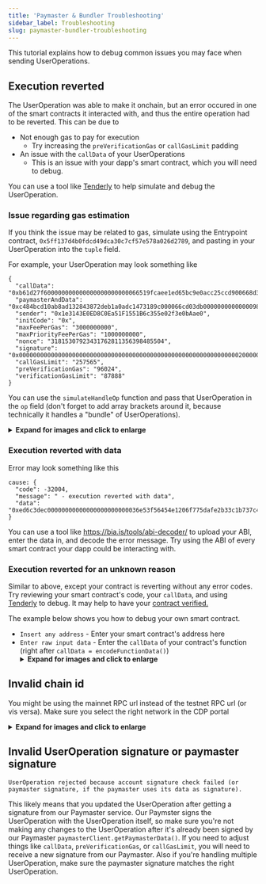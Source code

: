 ```yaml
---
title: 'Paymaster & Bundler Troubleshooting'
sidebar_label: Troubleshooting
slug: paymaster-bundler-troubleshooting
---
```







This tutorial explains how to debug common issues you may face when sending UserOperations.

## Execution reverted

The UserOperation was able to make it onchain, but an error occured in one of the smart contracts it interacted with, and thus the entire operation had to be reverted. This can be due to

- Not enough gas to pay for execution
  - Try increasing the `preVerificationGas` or `callGasLimit` padding
- An issue with the `callData` of your UserOperations
  - This is an issue with your dapp's smart contract, which you will need to debug.

You can use a tool like [Tenderly](https://dashboard.tenderly.co/) to help simulate and debug the UserOperation.

### Issue regarding gas estimation

If you think the issue may be related to gas, simulate using the Entrypoint contract, `0x5ff137d4b0fdcd49dca30c7cf57e578a026d2789`, and pasting in your UserOperation into the `tuple` field.

For example, your UserOperation may look something like

```
{
  "callData": "0xb61d27f600000000000000000000000066519fcaee1ed65bc9e0acc25ccd900668d3ed490000000000000000000000000000000000000000000000000000000000000000000000000000000000000000000000000000000000000000000000000000006000000000000000000000000000000000000000000000000000000000000000443f84ac0e0000000000000000000000001e3143e0ed8c0ea51f1551b6c355e02f3e0baae0000000000000000000000000000000000000000000000000000000000000006400000000000000000000000000000000000000000000000000000000",
  "paymasterAndData": "0xc484bcd10ab8ad132843872deb1a0adc1473189c000066cd03db0000000000000098973f00000a968163f0a57b400000018633de6cf5e53752c5eac49e8f8ffb4ecd16b2afe7b4074086d6693536a9ab1f117bae0b427f83f94246c34d25add97b05e8a73859c2dceef6ee730ab2842bf31b",
  "sender": "0x1e3143E0ED8C0Ea51F1551B6c355e02f3e0bAae0",
  "initCode": "0x",
  "maxFeePerGas": "3000000000",
  "maxPriorityFeePerGas": "1000000000",
  "nonce": "31815307923431762811356398485504",
  "signature": "0x0000000000000000000000000000000000000000000000000000000000000020000000000000000000000000000000000000000000000000000000000000000000000000000000000000000000000000000000000000000000000000000000400000000000000000000000000000000000000000000000000000000000000041ca7a742cff01aa9d5e377c5a146b5d8f03a4e44bd1817b1899bf7e0ff6885ed63294c69f017fe47f385c046055cc687e503bba08513ff52fbf21dcd8019c1f1d1b00000000000000000000000000000000000000000000000000000000000000",
  "callGasLimit": "257565",
  "preVerificationGas": "96024",
  "verificationGasLimit": "87888"
}
```

You can use the `simulateHandleOp` function and pass that UserOperation in the `op` field (don't forget to add array brackets around it, because technically it handles a "bundle" of UserOperations).

<details>
  <summary>
    <b>Expand for images and click to enlarge</b>
  </summary>
  <div>
    <figcaption>
      <i>Tenderly - Entrypoint</i>
    </figcaption>{' '}
    <img
      src="../../../assets/images/paymaster/pb-paymaster-tenderly-entrypoint.png"
      width="700"
      alt="Tenderly Entrypoint"
    />
    <br />
    <br />
  </div>
</details>

### Execution reverted with data

Error may look something like this

```
cause: {
  "code": -32004,
  "message": " - execution reverted with data",
  "data": "0xed6c3dec00000000000000000000000036e53f56454e1206f775dafe2b33c1b737c43632"
}
```

You can use a tool like https://bia.is/tools/abi-decoder/ to upload your ABI, enter the data in, and decode the error message. Try using the ABI of every smart contract your dapp could be interacting with.

### Execution reverted for an unknown reason

Similar to above, except your contract is reverting without any error codes. Try reviewing your smart contract's code, your `callData`, and using [Tenderly](https://dashboard.tenderly.co/) to debug. It may help to have your [contract verified.](https://book.getfoundry.sh/reference/forge/forge-verify-contract)

The example below shows you how to debug your own smart contract.

- `Insert any address` - Enter your smart contract's address here
- `Enter raw input data` - Enter the `callData` of your contract's function (right after `callData = encodeFunctionData()`)
  <details>
    <summary>
      <b>Expand for images and click to enlarge</b>
    </summary>
    <div>
      <figcaption>
        <i>Tenderly - Contract Debug</i>
      </figcaption>{' '}
      <img
        src="../../../assets/images/paymaster/pb-paymaster-tenderly-dev-debug.png"
        width="700"
        alt="Tenderly Debug"
      />
      <br />
      <br />
    </div>
  </details>

## Invalid chain id

You might be using the mainnet RPC url instead of the testnet RPC url (or vis versa). Make sure you select the right network in the CDP portal

<details>
  <summary>
    <b>Expand for images and click to enlarge</b>
  </summary>
  <div>
    <figcaption>
      <i>Paymaster chain</i>
    </figcaption>{' '}
    <img
      src="../../../assets/images/paymaster/pb-paymaster-chainid.png"
      width="700"
      alt="Paymaster Chain ID"
    />
    <br />
    <br />
  </div>
</details>

## Invalid UserOperation signature or paymaster signature

```
UserOperation rejected because account signature check failed (or paymaster signature, if the paymaster uses its data as signature).
```

This likely means that you updated the UserOperation after getting a signature from our Paymaster service. Our Paymster signs the UserOperation with the UserOperation itself, so make sure you're not making any changes to the UserOperation after it's already been signed by our Paymaster `paymasterClient.getPaymasterData()`. If you need to adjust things like `callData`, `preVerificationGas`, or `callGasLimit`, you will need to receive a new signature from our Paymaster. Also if you're handling multiple UserOperation, make sure the paymaster signature matches the right UserOperation.


<FeedbackWidget />
